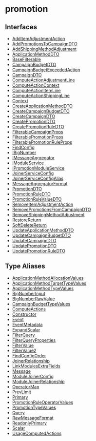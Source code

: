 
# promotion

## Interfaces

- [AddItemAdjustmentAction](../../promotion/interfaces/promotion.AddItemAdjustmentAction/page.mdx)
- [AddPromotionsToCampaignDTO](../../promotion/interfaces/promotion.AddPromotionsToCampaignDTO/page.mdx)
- [AddShippingMethodAdjustment](../../promotion/interfaces/promotion.AddShippingMethodAdjustment/page.mdx)
- [ApplicationMethodDTO](../../promotion/interfaces/promotion.ApplicationMethodDTO/page.mdx)
- [BaseFilterable](../../promotion/interfaces/promotion.BaseFilterable/page.mdx)
- [CampaignBudgetDTO](../../promotion/interfaces/promotion.CampaignBudgetDTO/page.mdx)
- [CampaignBudgetExceededAction](../../promotion/interfaces/promotion.CampaignBudgetExceededAction/page.mdx)
- [CampaignDTO](../../promotion/interfaces/promotion.CampaignDTO/page.mdx)
- [ComputeActionAdjustmentLine](../../promotion/interfaces/promotion.ComputeActionAdjustmentLine/page.mdx)
- [ComputeActionContext](../../promotion/interfaces/promotion.ComputeActionContext/page.mdx)
- [ComputeActionItemLine](../../promotion/interfaces/promotion.ComputeActionItemLine/page.mdx)
- [ComputeActionShippingLine](../../promotion/interfaces/promotion.ComputeActionShippingLine/page.mdx)
- [Context](../../promotion/interfaces/promotion.Context/page.mdx)
- [CreateApplicationMethodDTO](../../promotion/interfaces/promotion.CreateApplicationMethodDTO/page.mdx)
- [CreateCampaignBudgetDTO](../../promotion/interfaces/promotion.CreateCampaignBudgetDTO/page.mdx)
- [CreateCampaignDTO](../../promotion/interfaces/promotion.CreateCampaignDTO/page.mdx)
- [CreatePromotionDTO](../../promotion/interfaces/promotion.CreatePromotionDTO/page.mdx)
- [CreatePromotionRuleDTO](../../promotion/interfaces/promotion.CreatePromotionRuleDTO/page.mdx)
- [FilterableCampaignProps](../../promotion/interfaces/promotion.FilterableCampaignProps/page.mdx)
- [FilterablePromotionProps](../../promotion/interfaces/promotion.FilterablePromotionProps/page.mdx)
- [FilterablePromotionRuleProps](../../promotion/interfaces/promotion.FilterablePromotionRuleProps/page.mdx)
- [FindConfig](../../promotion/interfaces/promotion.FindConfig/page.mdx)
- [IBigNumber](../../promotion/interfaces/promotion.IBigNumber/page.mdx)
- [IMessageAggregator](../../promotion/interfaces/promotion.IMessageAggregator/page.mdx)
- [IModuleService](../../promotion/interfaces/promotion.IModuleService/page.mdx)
- [IPromotionModuleService](../../promotion/interfaces/promotion.IPromotionModuleService/page.mdx)
- [JoinerServiceConfig](../../promotion/interfaces/promotion.JoinerServiceConfig/page.mdx)
- [JoinerServiceConfigAlias](../../promotion/interfaces/promotion.JoinerServiceConfigAlias/page.mdx)
- [MessageAggregatorFormat](../../promotion/interfaces/promotion.MessageAggregatorFormat/page.mdx)
- [PromotionDTO](../../promotion/interfaces/promotion.PromotionDTO/page.mdx)
- [PromotionRuleDTO](../../promotion/interfaces/promotion.PromotionRuleDTO/page.mdx)
- [PromotionRuleValueDTO](../../promotion/interfaces/promotion.PromotionRuleValueDTO/page.mdx)
- [RemoveItemAdjustmentAction](../../promotion/interfaces/promotion.RemoveItemAdjustmentAction/page.mdx)
- [RemovePromotionsFromCampaignDTO](../../promotion/interfaces/promotion.RemovePromotionsFromCampaignDTO/page.mdx)
- [RemoveShippingMethodAdjustment](../../promotion/interfaces/promotion.RemoveShippingMethodAdjustment/page.mdx)
- [RestoreReturn](../../promotion/interfaces/promotion.RestoreReturn/page.mdx)
- [SoftDeleteReturn](../../promotion/interfaces/promotion.SoftDeleteReturn/page.mdx)
- [UpdateApplicationMethodDTO](../../promotion/interfaces/promotion.UpdateApplicationMethodDTO/page.mdx)
- [UpdateCampaignBudgetDTO](../../promotion/interfaces/promotion.UpdateCampaignBudgetDTO/page.mdx)
- [UpdateCampaignDTO](../../promotion/interfaces/promotion.UpdateCampaignDTO/page.mdx)
- [UpdatePromotionDTO](../../promotion/interfaces/promotion.UpdatePromotionDTO/page.mdx)
- [UpdatePromotionRuleDTO](../../promotion/interfaces/promotion.UpdatePromotionRuleDTO/page.mdx)

## Type Aliases

- [ApplicationMethodAllocationValues](../../promotion/types/promotion.ApplicationMethodAllocationValues/page.mdx)
- [ApplicationMethodTargetTypeValues](../../promotion/types/promotion.ApplicationMethodTargetTypeValues/page.mdx)
- [ApplicationMethodTypeValues](../../promotion/types/promotion.ApplicationMethodTypeValues/page.mdx)
- [BigNumberInput](../../promotion/types/promotion.BigNumberInput/page.mdx)
- [BigNumberRawValue](../../promotion/types/promotion.BigNumberRawValue/page.mdx)
- [CampaignBudgetTypeValues](../../promotion/types/promotion.CampaignBudgetTypeValues/page.mdx)
- [ComputeActions](../../promotion/types/promotion.ComputeActions/page.mdx)
- [Constructor](../../promotion/types/promotion.Constructor/page.mdx)
- [Event](../../promotion/types/promotion.Event/page.mdx)
- [EventMetadata](../../promotion/types/promotion.EventMetadata/page.mdx)
- [ExpandScalar](../../promotion/types/promotion.ExpandScalar/page.mdx)
- [FilterQuery](../../promotion/types/promotion.FilterQuery/page.mdx)
- [FilterQueryProperties](../../promotion/types/promotion.FilterQueryProperties/page.mdx)
- [FilterValue](../../promotion/types/promotion.FilterValue/page.mdx)
- [FilterValue2](../../promotion/types/promotion.FilterValue2/page.mdx)
- [FindConfigOrder](../../promotion/types/promotion.FindConfigOrder/page.mdx)
- [JoinerRelationship](../../promotion/types/promotion.JoinerRelationship/page.mdx)
- [LinkModulesExtraFields](../../promotion/types/promotion.LinkModulesExtraFields/page.mdx)
- [Message](../../promotion/types/promotion.Message/page.mdx)
- [ModuleJoinerConfig](../../promotion/types/promotion.ModuleJoinerConfig/page.mdx)
- [ModuleJoinerRelationship](../../promotion/types/promotion.ModuleJoinerRelationship/page.mdx)
- [OperatorMap](../../promotion/types/promotion.OperatorMap/page.mdx)
- [PrevLimit](../../promotion/types/promotion.PrevLimit/page.mdx)
- [Primary](../../promotion/types/promotion.Primary/page.mdx)
- [PromotionRuleOperatorValues](../../promotion/types/promotion.PromotionRuleOperatorValues/page.mdx)
- [PromotionTypeValues](../../promotion/types/promotion.PromotionTypeValues/page.mdx)
- [Query](../../promotion/types/promotion.Query/page.mdx)
- [RawMessageFormat](../../promotion/types/promotion.RawMessageFormat/page.mdx)
- [ReadonlyPrimary](../../promotion/types/promotion.ReadonlyPrimary/page.mdx)
- [Scalar](../../promotion/types/promotion.Scalar/page.mdx)
- [UsageComputedActions](../../promotion/types/promotion.UsageComputedActions/page.mdx)
